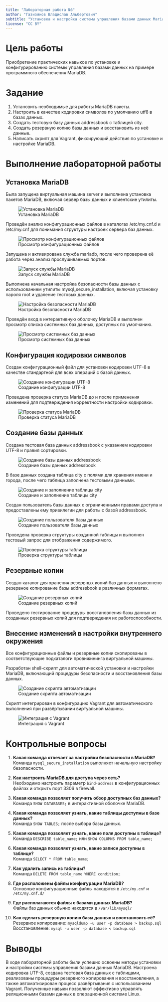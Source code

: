 ```yaml
---
title: "Лабораторная работа №6"
author: "Газизянов Владислав Альбертович"
subtitle: "Установка и настройка системы управления базами данных MariaDB"
license: "CC BY"
---
```


# Цель работы

Приобретение практических навыков по установке и конфигурированию системы управления базами данных на примере программного обеспечения MariaDB.

# Задание

1. Установить необходимые для работы MariaDB пакеты.
2. Настроить в качестве кодировки символов по умолчанию utf8 в базах данных.
3. Создать тестовую базу данных addressbook с таблицей city.
4. Создать резервную копию базы данных и восстановить из неё данные.
5. Написать скрипт для Vagrant, фиксирующий действия по установке и настройке MariaDB.

# Выполнение лабораторной работы

## Установка MariaDB

Была запущена виртуальная машина server и выполнена установка пакетов MariaDB, включая сервер базы данных и клиентские утилиты.

![Установка MariaDB](image/1.png)

Проведён анализ конфигурационных файлов в каталогах /etc/my.cnf.d и /etc/my.cnf для понимания структуры настроек сервера баз данных.

![Просмотр конфигурационных файлов](image/2.png)

Запущена и активирована служба mariadb, после чего проверена её работа через анализ прослушиваемых портов.

![Запуск службы MariaDB](image/3.png)

Выполнена начальная настройка безопасности базы данных с использованием утилиты mysql_secure_installation, включая установку пароля root и удаление тестовых данных.

![Настройка безопасности MariaDB](image/4.png)

Проведён вход в интерактивную оболочку MariaDB и выполнен просмотр списка системных баз данных, доступных по умолчанию.

![Просмотр системных баз данных](image/5.png)

## Конфигурация кодировки символов

Создан конфигурационный файл для установки кодировки UTF-8 в качестве стандартной для всех операций с базой данных.

![Создание конфигурации UTF-8](image/6.png)

Проведена проверка статуса MariaDB до и после применения изменений для подтверждения корректности настройки кодировки.

![Проверка статуса MariaDB](image/7.png)

## Создание базы данных

Создана тестовая база данных addressbook с указанием кодировки UTF-8 и правил сортировки.

![Создание базы данных addressbook](image/8.png)

В базе данных создана таблица city с полями для хранения имени и города, после чего таблица заполнена тестовыми данными.

![Создание и заполнение таблицы city](image/9.png)

Создан пользователь базы данных с ограниченными правами доступа и предоставлены ему привилегии для работы с базой addressbook.

![Создание пользователя базы данных](image/10.png)

Проведена проверка структуры созданной таблицы и выполнен тестовый запрос для отображения содержимого.

![Проверка структуры таблицы](image/11.png)

## Резервные копии

Создан каталог для хранения резервных копий баз данных и выполнено резервное копирование базы addressbook в различных форматах.

![Создание резервных копий](image/12.png)

Проведено тестирование процедуры восстановления базы данных из созданных резервных копий для подтверждения их работоспособности.

## Внесение изменений в настройки внутреннего окружения

Все конфигурационные файлы и резервные копии скопированы в соответствующие подкаталоги провижининга виртуальной машины.

Разработан shell-скрипт для автоматической установки и настройки MariaDB, включающий процедуры безопасности и восстановления базы данных.

![Создание скрипта автоматизации](image/13.png)

Скрипт интегрирован в конфигурацию Vagrant для автоматического выполнения при развёртывании виртуальной машины.

![Интеграция с Vagrant](image/14.png)

# Контрольные вопросы

1. **Какая команда отвечает за настройки безопасности в MariaDB?**  
   Команда `mysql_secure_installation` выполняет начальную настройку безопасности.

2. **Как настроить MariaDB для доступа через сеть?**  
   Необходимо настроить параметр `bind-address` в конфигурационных файлах и открыть порт 3306 в firewall.

3. **Какая команда позволяет получить обзор доступных баз данных?**  
   Команда `SHOW DATABASES;` в интерактивной оболочке MariaDB.

4. **Какая команда позволяет узнать, какие таблицы доступны в базе данных?**  
   Команда `SHOW TABLES;` после выбора базы данных.

5. **Какая команда позволяет узнать, какие поля доступны в таблице?**  
   Команда `DESCRIBE table_name;` или `SHOW COLUMNS FROM table_name;`

6. **Какая команда позволяет узнать, какие записи доступны в таблице?**  
   Команда `SELECT * FROM table_name;`

7. **Как удалить запись из таблицы?**  
   Команда `DELETE FROM table_name WHERE condition;`

8. **Где расположены файлы конфигурации MariaDB?**  
   Основные конфигурационные файлы находятся в `/etc/my.cnf` и `/etc/my.cnf.d/`

9. **Где располагаются файлы с базами данных MariaDB?**  
   Файлы баз данных обычно находятся в `/var/lib/mysql/`

10. **Как сделать резервную копию базы данных и восстановить её?**  
    Резервное копирование: `mysqldump -u user -p database > backup.sql`  
    Восстановление: `mysql -u user -p database < backup.sql`

# Выводы

В ходе лабораторной работы были успешно освоены методы установки и настройки системы управления базами данных MariaDB. Настроена кодировка UTF-8, создана тестовая база данных с таблицами, реализованы процедуры резервного копирования и восстановления, а также автоматизирован процесс развёртывания с использованием Vagrant. Полученные навыки позволяют эффективно управлять реляционными базами данных в операционной системе Linux.
